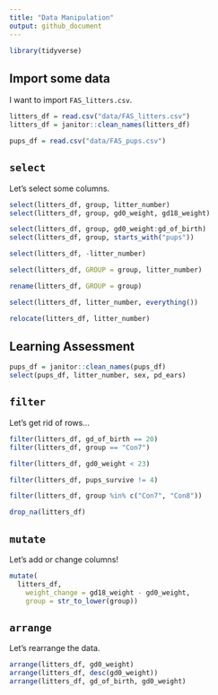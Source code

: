 ```yaml
---
title: "Data Manipulation"
output: github_document
---
```


```r
library(tidyverse)
```

## Import some data

I want to import `FAS_litters.csv`.

```r
litters_df = read.csv("data/FAS_litters.csv")
litters_df = janitor::clean_names(litters_df)

pups_df = read.csv("data/FAS_pups.csv")
```


## `select`

Let's select some columns.

```r
select(litters_df, group, litter_number)
select(litters_df, group, gd0_weight, gd18_weight)

select(litters_df, group, gd0_weight:gd_of_birth)
select(litters_df, group, starts_with("pups"))

select(litters_df, -litter_number)

select(litters_df, GROUP = group, litter_number)

rename(litters_df, GROUP = group)

select(litters_df, litter_number, everything())

relocate(litters_df, litter_number)
```

## Learning Assessment

```r
pups_df = janitor::clean_names(pups_df)
select(pups_df, litter_number, sex, pd_ears)
```

## `filter`

Let's get rid of rows...

```r
filter(litters_df, gd_of_birth == 20)
filter(litters_df, group == "Con7")

filter(litters_df, gd0_weight < 23)

filter(litters_df, pups_survive != 4)

filter(litters_df, group %in% c("Con7", "Con8"))

drop_na(litters_df)
```

##  `mutate`

Let's add or change columns!

```r
mutate(
  litters_df, 
    weight_change = gd18_weight - gd0_weight,
    group = str_to_lower(group))
```

##  `arrange`

Let's rearrange the data.

```r
arrange(litters_df, gd0_weight)
arrange(litters_df, desc(gd0_weight))
arrange(litters_df, gd_of_birth, gd0_weight)
```

